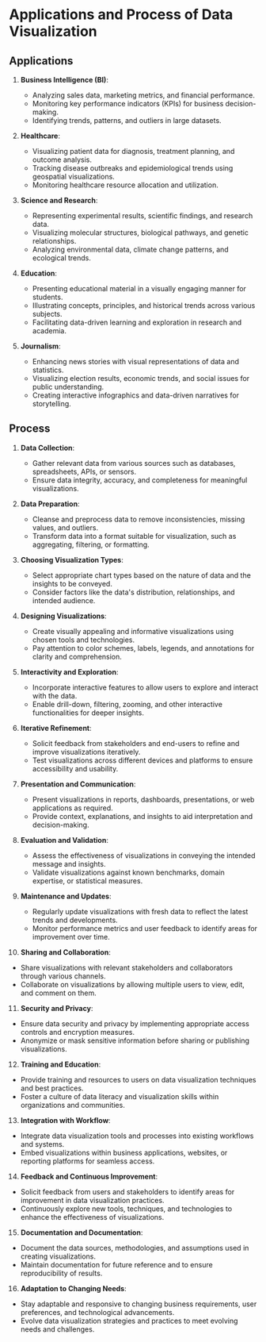 # Applications and Process of Data Visualization

## Applications

1. **Business Intelligence (BI)**:
   - Analyzing sales data, marketing metrics, and financial performance.
   - Monitoring key performance indicators (KPIs) for business decision-making.
   - Identifying trends, patterns, and outliers in large datasets.

2. **Healthcare**:
   - Visualizing patient data for diagnosis, treatment planning, and outcome analysis.
   - Tracking disease outbreaks and epidemiological trends using geospatial visualizations.
   - Monitoring healthcare resource allocation and utilization.

3. **Science and Research**:
   - Representing experimental results, scientific findings, and research data.
   - Visualizing molecular structures, biological pathways, and genetic relationships.
   - Analyzing environmental data, climate change patterns, and ecological trends.

4. **Education**:
   - Presenting educational material in a visually engaging manner for students.
   - Illustrating concepts, principles, and historical trends across various subjects.
   - Facilitating data-driven learning and exploration in research and academia.

5. **Journalism**:
   - Enhancing news stories with visual representations of data and statistics.
   - Visualizing election results, economic trends, and social issues for public understanding.
   - Creating interactive infographics and data-driven narratives for storytelling.

## Process

1. **Data Collection**:
   - Gather relevant data from various sources such as databases, spreadsheets, APIs, or sensors.
   - Ensure data integrity, accuracy, and completeness for meaningful visualizations.

2. **Data Preparation**:
   - Cleanse and preprocess data to remove inconsistencies, missing values, and outliers.
   - Transform data into a format suitable for visualization, such as aggregating, filtering, or formatting.

3. **Choosing Visualization Types**:
   - Select appropriate chart types based on the nature of data and the insights to be conveyed.
   - Consider factors like the data's distribution, relationships, and intended audience.

4. **Designing Visualizations**:
   - Create visually appealing and informative visualizations using chosen tools and technologies.
   - Pay attention to color schemes, labels, legends, and annotations for clarity and comprehension.

5. **Interactivity and Exploration**:
   - Incorporate interactive features to allow users to explore and interact with the data.
   - Enable drill-down, filtering, zooming, and other interactive functionalities for deeper insights.

6. **Iterative Refinement**:
   - Solicit feedback from stakeholders and end-users to refine and improve visualizations iteratively.
   - Test visualizations across different devices and platforms to ensure accessibility and usability.

7. **Presentation and Communication**:
   - Present visualizations in reports, dashboards, presentations, or web applications as required.
   - Provide context, explanations, and insights to aid interpretation and decision-making.

8. **Evaluation and Validation**:
   - Assess the effectiveness of visualizations in conveying the intended message and insights.
   - Validate visualizations against known benchmarks, domain expertise, or statistical measures.

9. **Maintenance and Updates**:
   - Regularly update visualizations with fresh data to reflect the latest trends and developments.
   - Monitor performance metrics and user feedback to identify areas for improvement over time.

10. **Sharing and Collaboration**:
   - Share visualizations with relevant stakeholders and collaborators through various channels.
   - Collaborate on visualizations by allowing multiple users to view, edit, and comment on them.

11. **Security and Privacy**:
   - Ensure data security and privacy by implementing appropriate access controls and encryption measures.
   - Anonymize or mask sensitive information before sharing or publishing visualizations.

12. **Training and Education**:
   - Provide training and resources to users on data visualization techniques and best practices.
   - Foster a culture of data literacy and visualization skills within organizations and communities.

13. **Integration with Workflow**:
   - Integrate data visualization tools and processes into existing workflows and systems.
   - Embed visualizations within business applications, websites, or reporting platforms for seamless access.

14. **Feedback and Continuous Improvement**:
   - Solicit feedback from users and stakeholders to identify areas for improvement in data visualization practices.
   - Continuously explore new tools, techniques, and technologies to enhance the effectiveness of visualizations.

15. **Documentation and Documentation**:
   - Document the data sources, methodologies, and assumptions used in creating visualizations.
   - Maintain documentation for future reference and to ensure reproducibility of results.

16. **Adaptation to Changing Needs**:
   - Stay adaptable and responsive to changing business requirements, user preferences, and technological advancements.
   - Evolve data visualization strategies and practices to meet evolving needs and challenges.
